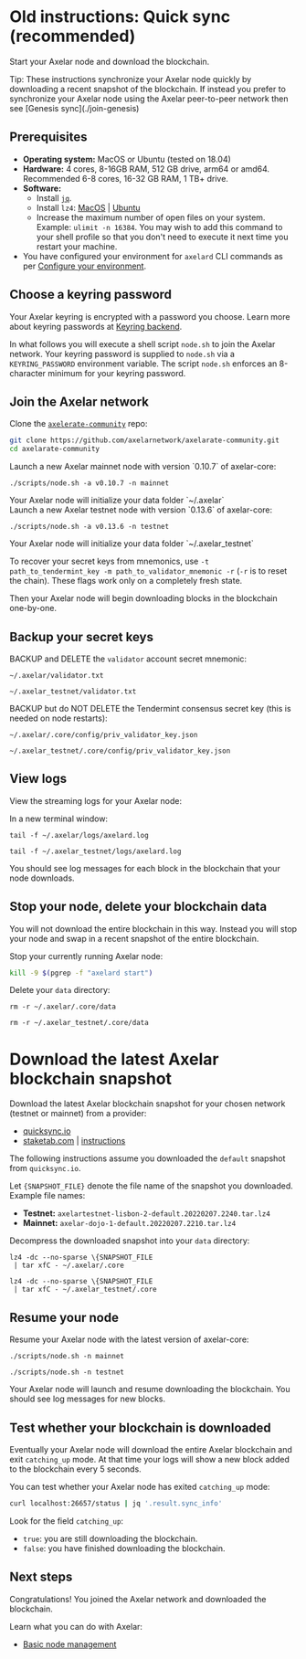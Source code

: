 # Old instructions: Quick sync (recommended)


Start your Axelar node and download the blockchain.

<Callout emoji="💡">
  Tip: These instructions synchronize your Axelar node quickly by downloading a recent snapshot of the blockchain. If instead you prefer to synchronize your Axelar node using the Axelar peer-to-peer network then see [Genesis sync](./join-genesis)
</Callout>

## Prerequisites

- **Operating system:** MacOS or Ubuntu (tested on 18.04)
- **Hardware:** 4 cores, 8-16GB RAM, 512 GB drive, arm64 or amd64. Recommended 6-8 cores, 16-32 GB RAM, 1 TB+ drive.
- **Software:**
  - Install [`jq`](https://stedolan.github.io/jq/download/).
  - Install `lz4`: [MacOS](https://formulae.brew.sh/formula/lz4) | [Ubuntu](https://snapcraft.io/install/lz4/ubuntu)
  - Increase the maximum number of open files on your system. Example: `ulimit -n 16384`. You may wish to add this command to your shell profile so that you don't need to execute it next time you restart your machine.
- You have configured your environment for `axelard` CLI commands as per [Configure your environment](/node/config-node).

## Choose a keyring password

Your Axelar keyring is encrypted with a password you choose. Learn more about keyring passwords at [Keyring backend](/node/keyring.md).

In what follows you will execute a shell script `node.sh` to join the Axelar network. Your keyring password is supplied to `node.sh` via a `KEYRING_PASSWORD` environment variable. The script `node.sh` enforces an 8-character minimum for your keyring password.

## Join the Axelar network

Clone the [`axelerate-community`](https://github.com/axelarnetwork/axelarate-community) repo:

```bash
git clone https://github.com/axelarnetwork/axelarate-community.git
cd axelarate-community
```

<tabs>
<tab-item title="Mainnet">
 <div>
Launch a new Axelar mainnet node with version `0.10.7` of axelar-core:
<pre><code>./scripts/node.sh -a v0.10.7 -n mainnet</code></pre>
Your Axelar node will initialize your data folder `~/.axelar`

</div>

</tab-item>
<tab-item title="Testnet">
 <div>
Launch a new Axelar testnet node with version `0.13.6` of axelar-core:
<pre><code>./scripts/node.sh -a v0.13.6 -n testnet</code></pre>
Your Axelar node will initialize your data folder `~/.axelar_testnet`
</div>

</tab-item>
</tabs>

To recover your secret keys from mnemonics, use `-t path_to_tendermint_key -m path_to_validator_mnemonic -r` (`-r` is to reset the chain). These flags work only on a completely fresh state.

Then your Axelar node will begin downloading blocks in the blockchain one-by-one.

## Backup your secret keys

BACKUP and DELETE the `validator` account secret mnemonic:

<tabs>
<tab-item title="Mainnet">
 <pre><code>~/.axelar/validator.txt</code></pre>

</tab-item>
<tab-item title="Testnet">
 <pre><code>~/.axelar_testnet/validator.txt</code></pre>

</tab-item>
</tabs>

BACKUP but do NOT DELETE the Tendermint consensus secret key (this is needed on node restarts):

<tabs>
<tab-item title="Mainnet">
 <pre><code>~/.axelar/.core/config/priv_validator_key.json</code></pre>

</tab-item>
<tab-item title="Testnet">
 <pre><code>~/.axelar_testnet/.core/config/priv_validator_key.json</code></pre>

</tab-item>
</tabs>

## View logs

View the streaming logs for your Axelar node:

In a new terminal window:

<tabs>
<tab-item title="Mainnet">
 <pre><code>tail -f ~/.axelar/logs/axelard.log</code></pre>

</tab-item>
<tab-item title="Testnet">
 <pre><code>tail -f ~/.axelar_testnet/logs/axelard.log</code></pre>

</tab-item>
</tabs>

You should see log messages for each block in the blockchain that your node downloads.

## Stop your node, delete your blockchain data

You will not download the entire blockchain in this way. Instead you will stop your node and swap in a recent snapshot of the entire blockchain.

Stop your currently running Axelar node:

```bash
kill -9 $(pgrep -f "axelard start")
```

Delete your `data` directory:

<tabs>
<tab-item title="Mainnet">
 <pre><code>rm -r ~/.axelar/.core/data</code></pre>

</tab-item>
<tab-item title="Testnet">
 <pre><code>rm -r ~/.axelar_testnet/.core/data</code></pre>

</tab-item>
</tabs>

# Download the latest Axelar blockchain snapshot

Download the latest Axelar blockchain snapshot for your chosen network (testnet or mainnet) from a provider:

- [quicksync.io](https://quicksync.io/networks/axelar.html)
- [staketab.com](https://cosmos-snap.staketab.com/axelar/) | [instructions](https://github.com/staketab/nginx-cosmos-snap/blob/main/docs/axelar.md)

The following instructions assume you downloaded the `default` snapshot from `quicksync.io`.

Let `{SNAPSHOT_FILE}` denote the file name of the snapshot you downloaded. Example file names:

- **Testnet:** `axelartestnet-lisbon-2-default.20220207.2240.tar.lz4`
- **Mainnet:** `axelar-dojo-1-default.20220207.2210.tar.lz4`

Decompress the downloaded snapshot into your `data` directory:

<tabs>
<tab-item title="Mainnet">
 <pre><code>lz4 -dc --no-sparse \{SNAPSHOT_FILE
 | tar xfC - ~/.axelar/.core</code></pre>
</tab-item>
<tab-item title="Testnet">
 <pre><code>lz4 -dc --no-sparse \{SNAPSHOT_FILE
 | tar xfC - ~/.axelar_testnet/.core</code></pre>
</tab-item>
</tabs>

## Resume your node

Resume your Axelar node with the latest version of axelar-core:

<tabs>
<tab-item title="Mainnet">
 <pre><code>./scripts/node.sh -n mainnet</code></pre>

</tab-item>
<tab-item title="Testnet">
 <pre><code>./scripts/node.sh -n testnet</code></pre>

</tab-item>
</tabs>

Your Axelar node will launch and resume downloading the blockchain. You should see log messages for new blocks.

## Test whether your blockchain is downloaded

Eventually your Axelar node will download the entire Axelar blockchain and exit `catching_up` mode. At that time your logs will show a new block added to the blockchain every 5 seconds.

You can test whether your Axelar node has exited `catching_up` mode:

```bash
curl localhost:26657/status | jq '.result.sync_info'
```

Look for the field `catching_up`:

- `true`: you are still downloading the blockchain.
- `false`: you have finished downloading the blockchain.

## Next steps

Congratulations! You joined the Axelar network and downloaded the blockchain.

Learn what you can do with Axelar:

- [Basic node management](./basic)

